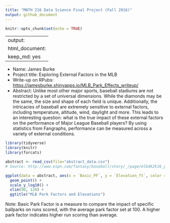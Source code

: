 ```yaml
---
title: "MATH 216 Data Science Final Project (Fall 2016)"
output: github_document
---
```


```r
knitr::opts_chunk$set(echo = TRUE)
```

---
output: 
  html_document: 
    keep_md: yes
---


* Name: James Burke
* Project title: Exploring External Factors in the MLB
* Write-up on RPubs: <https://jamesburke.shinyapps.io/MLB_Park_Effects_writeup/>
* Abstract: Unlike most other major sports, baseball stadiums are not restricted by a set of universal dimensions. While the diamonds may be the same, the size and shape of each field is unique. Additionally, the intricacies of baseball are extremely sensitive to external factors, including temperature, altitude, wind, daylight and more. This leads to an interesting question: what is the true impact of these external factors on the performance of Major League Baseball players? By using statistics from Fangraphs, performance can be measured across a variety of external conditions.


```r
library(tidyverse)
library(knitr)
library(forcats)

abstract <- read_csv(file="abstract_data.csv")
# Source: http://www.espn.com/fantasy/baseball/story/_/page/mlbdk2k16_parkfactors/which-parks-most-least-favorable-fantasy-baseball-hitters-pitchers-mlb#ARI

ggplot(data = abstract, aes(x = `Basic_PF`, y = `Elevation_ft`, color = League)) +
  geom_point() + 
  scale_y_log10() +
  xlim(90, 120) +
  ggtitle("MLB Park Factors and Elevations")
```

Note: Basic Park Factor is a measure to compare the impact of specific ballparks on runs scored, with the average park factor set at 100. A higher park factor indicates higher run scoring than average.